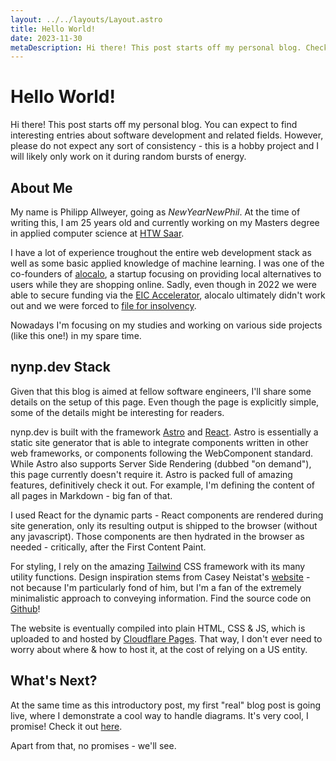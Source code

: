 ```yaml
---
layout: ../../layouts/Layout.astro
title: Hello World!
date: 2023-11-30
metaDescription: Hi there! This post starts off my personal blog. Check it out!
---
```

# Hello World!
Hi there! This post starts off my personal blog. You can expect to find interesting entries
about software development and related fields. However, please do not expect any sort of consistency -
this is a hobby project and I will likely only work on it during random bursts of energy.

## About Me
My name is Philipp Allweyer, going as *NewYearNewPhil*. At the time of writing this, I am 25 years old
and currently working on my Masters degree in applied computer science at [HTW Saar](https://www.htwsaar.de/).

I have a lot of experience troughout the entire web development stack as well as some basic
applied knowledge of machine learning. I was one of the co-founders of [alocalo](https://www.saarbruecker-zeitung.de/saarland/saar-wirtschaft/saarlaendisches-start-up-alocalo-will-amazon-die-stirn-bieten_aid-72313171),
a startup focusing on providing local alternatives to users while they are shopping online. Sadly, even though in 2022
we were able to secure funding via the [EIC Accelerator](https://www.dorucon.de/dorucon-sichert-saarlaendischem-start-up-alocalo-millionenhohe-foerderung-aus-bruessel/),
alocalo ultimately didn't work out and we were forced to [file for insolvency](https://www.sr.de/sr/home/nachrichten/politik_wirtschaft/insolvenz_startup_alocalo_saarland_100.html).

Nowadays I'm focusing on my studies and working on various side projects (like this one!) in my spare time.

## nynp.dev Stack
Given that this blog is aimed at fellow software engineers, I'll share some details on the setup of this page. Even though
the page is explicitly simple, some of the details might be interesting for readers.

nynp.dev is built with the framework [Astro](https://astro.build/) and [React](https://react.dev/). Astro is essentially
a static site generator that is able to integrate components written in other web frameworks, or components following the
WebComponent standard. While Astro also supports Server Side Rendering (dubbed "on demand"), this page currently doesn't require it.
Astro is packed full of amazing features, definitively check it out. For example, I'm defining the content of all pages
in Markdown - big fan of that.

I used React for the dynamic parts - React components are rendered during site generation, only its resulting output is
shipped to the browser (without any javascript). Those components are then hydrated in the browser as needed - critically, after
the First Content Paint.

For styling, I rely on the amazing [Tailwind](https://tailwindcss.com/) CSS framework with its many utility functions.
Design inspiration stems from Casey Neistat's [website](https://www.caseyneistat.com/) - not because I'm particularly fond
of him, but I'm a fan of the extremely minimalistic approach to conveying information. Find the source code on [Github](https://github.com/NewYearNewPhil/nynp.dev)!

The website is eventually compiled into plain HTML, CSS & JS, which is uploaded to and hosted by [Cloudflare Pages](https://pages.cloudflare.com/).
That way, I don't ever need to worry about where & how to host it, at the cost of relying on a US entity.

## What's Next?
At the same time as this introductory post, my first "real" blog post is going live, where I demonstrate a cool way
to handle diagrams. It's very cool, I promise! Check it out [here](/logs/excalidraw-vscode-dx/).

Apart from that, no promises - we'll see.